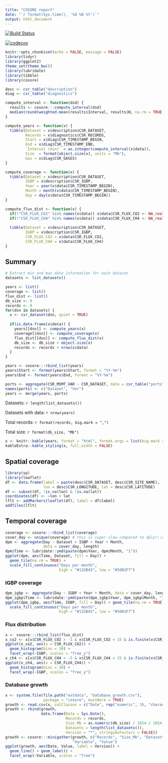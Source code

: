 ```yaml
---
title: "COSORE report"
date: "`r format(Sys.time(), '%d %B %Y')`"
output: html_document
---
```

[![Build Status](https://travis-ci.org/bpbond/cosore.svg?branch=master)](https://travis-ci.org/bpbond/cosore) 

[![codecov](https://codecov.io/gh/bpbond/cosore/branch/master/graph/badge.svg)](https://codecov.io/gh/bpbond/cosore)

```r
knitr::opts_chunk$set(echo = FALSE, message = FALSE)
library(tidyr)
library(ggplot2)
theme_set(theme_bw())
library(lubridate)
library(tibble)
library(cosore)

desc <- csr_table("description")
diag <- csr_table("diagnostics")

compute_interval <- function(dsd) {
  results <- cosore:::compute_interval(dsd)
  median(round(weighted.mean(results$Interval, results$N, na.rm = TRUE), 0))
}

compute_years <- function(x) {
  tibble(Dataset = x$description$CSR_DATASET,
         Records = x$diagnostics$CSR_RECORDS,
         Start = x$diag$CSR_TIMESTAMP_BEGIN,
         End = x$diag$CSR_TIMESTAMP_END,
         `Interval (min)` = as.integer(compute_interval(x$data)),
         Size  = format(object.size(x), units = "Mb"),
         Gas = x$diag$CSR_GASES)
}

compute_coverage <- function(x) {
  tibble(Dataset = x$description$CSR_DATASET,
         IGBP = x$description$CSR_IGBP,
         Year = year(x$data$CSR_TIMESTAMP_BEGIN), 
         Month = month(x$data$CSR_TIMESTAMP_BEGIN),
         Day = day(x$data$CSR_TIMESTAMP_BEGIN))
}

compute_flux_dist <- function(x) {
  if(!"CSR_FLUX_CO2" %in% names(x$data)) x$data$CSR_FLUX_CO2 <- NA_real_
  if(!"CSR_FLUX_CH4" %in% names(x$data)) x$data$CSR_FLUX_CH4 <- NA_real_
  
  tibble(Dataset = x$description$CSR_DATASET,
         IGBP = x$description$CSR_IGBP,
         CSR_FLUX_CO2 = x$data$CSR_FLUX_CO2,
         CSR_FLUX_CH4 = x$data$CSR_FLUX_CH4)
}
```

## Summary

```r
# Extract min and max date information for each dataset
datasets <- list_datasets()

years <- list()
coverage <- list()
flux_dist <- list()
db_size <- 0
records <- 0
for(dsn in datasets) {
  x <- csr_dataset(dsn, quiet = TRUE)
  
  if(is.data.frame(x$data)) {
    years[[dsn]] <- compute_years(x)
    coverage[[dsn]] <- compute_coverage(x)
    flux_dist[[dsn]] <- compute_flux_dist(x)
    db_size <- db_size + object.size(x)
    records <- records + nrow(x$data)
  }
}

years <- cosore:::rbind_list(years)
years$Start <- format(years$Start, format = "%Y-%m")
years$End <- format(years$End, format = "%Y-%m")

ports <- aggregate(CSR_MSMT_VAR ~ CSR_DATASET, data = csr_table("ports"), FUN = function(x) paste(unique(x), collapse = ", "))
names(ports) <- c("Dataset", "Var")
years <- merge(years, ports)
```

Datasets: `r length(list_datasets())`

Datasets with data: `r nrow(years)`

Total records: `r format(records, big.mark = ",")`

Total size: `r format(db_size, "Mb")`

```r
x <- knitr::kable(years, format = "html", format.args = list(big.mark = ',')) 
kableExtra::kable_styling(x, full_width = FALSE)
```

## Spatial coverage

```r
library(sp)
library(leaflet)
df <- data.frame(label = paste(desc$CSR_DATASET, desc$CSR_SITE_NAME),
                 lon = desc$CSR_LONGITUDE, lat = desc$CSR_LATITUDE)
df <- subset(df, !is.na(lon) & !is.na(lat))
coordinates(df) <- ~lon + lat
lflt <- addMarkers(leaflet(df), label = df$label)
addTiles(lflt)
```

## Temporal coverage

```r
coverage <- cosore:::rbind_list(coverage)
cover_day <- unique(coverage) # this is super slow compared to dplyr::distinct!
dpm <- aggregate(Day ~ Dataset + IGBP + Year + Month, 
                 data = cover_day, length)
dpm$Time <- lubridate::ymd(paste(dpm$Year, dpm$Month, "1"))
ggplot(dpm, aes(Time, Dataset, fill = Day)) + 
  geom_tile(na.rm = TRUE) +
  scale_fill_continuous("Days per month",
                        high = "#132B43", low = "#56B1F7")
```

### IGBP coverage

```r
dpm_igbp <- aggregate(Day ~ IGBP + Year + Month, data = cover_day, length)
dpm_igbp$Time <- lubridate::ymd(paste(dpm_igbp$Year, dpm_igbp$Month, "1"))
ggplot(dpm_igbp, aes(Time, IGBP, fill = Day)) + geom_tile(na.rm = TRUE) +
  scale_fill_continuous("Days per month",
                        high = "#132B43", low = "#56B1F7")
```

### Flux distribution

```r
x <- cosore:::rbind_list(flux_dist)
x_co2 <- x[x$CSR_FLUX_CO2 > -1 & x$CSR_FLUX_CO2 < 15 & is.finite(x$CSR_FLUX_CO2),]
ggplot(x_co2, aes(x = CSR_FLUX_CO2)) + 
  geom_histogram(bins = 30) +
  facet_wrap(~IGBP, scales = "free_y") 
x_ch4 <- x[x$CSR_FLUX_CH4 > -5 & x$CSR_FLUX_CH4 < 25 & is.finite(x$CSR_FLUX_CH4),]
ggplot(x_ch4, aes(x = CSR_FLUX_CH4)) + 
  geom_histogram(bins = 30) +
  facet_wrap(~IGBP, scales = "free_y")
```

### Database growth

```r
x <- system.file(file.path("extdata", "database_growth.csv"), 
                 package = "cosore", mustWork = TRUE)
growth <- read.csv(x, colClasses = c("Date", rep("numeric", 3), "character"))
growth <- rbind(growth,
                data.frame(Date = Sys.Date(),
                           Records = records,
                           Size_Mb = as.numeric(db_size) / 1024 / 1024,
                           Datasets = length(list_datasets()),
                           Version = "*", stringsAsFactors = FALSE))
growth <- cosore:::minigather(growth, c("Records", "Size_Mb", "Datasets"), 
                              "Variable", "Value")
ggplot(growth, aes(Date, Value, label = Version)) + 
  geom_line() + geom_label() + 
  facet_wrap(~Variable, scales = "free")
```
